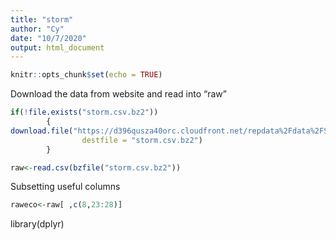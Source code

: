 ---
title: "storm"
author: "Cy"
date: "10/7/2020"
output: html_document
---

```{r setup, include=FALSE}
knitr::opts_chunk$set(echo = TRUE)
```
Download the data from website and read into "raw"
```{r reading, cache=TRUE}
if(!file.exists("storm.csv.bz2"))
        {
download.file("https://d396qusza40orc.cloudfront.net/repdata%2Fdata%2FStormData.csv.bz2",
                destfile = "storm.csv.bz2")
        }

raw<-read.csv(bzfile("storm.csv.bz2"))
```

Subsetting useful columns
```{r useful}
raweco<-raw[ ,c(8,23:28)]

```


library(dplyr)



